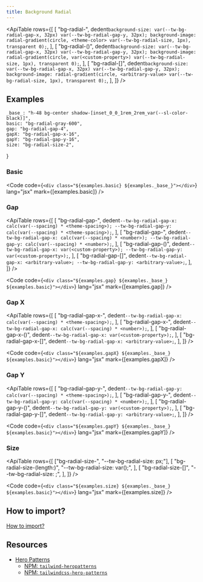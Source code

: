 ```yaml
---
title: Background Radial
---
```



<ApiTable
    rows={[
        [
            "bg-radial-<theme-color>",
            dedent`
                background-size: var(--tw-bg-radial-gap-x, 32px) var(--tw-bg-radial-gap-y, 32px);
                background-image: radial-gradient(circle, <theme-color> var(--tw-bg-radial-size, 1px), transparent 0);
            `,
        ],
        [
            "bg-radial-(<custom-property>)",
            dedent`
                background-size: var(--tw-bg-radial-gap-x, 32px) var(--tw-bg-radial-gap-y, 32px);
                background-image: radial-gradient(circle, var(<custom-property>) var(--tw-bg-radial-size, 1px), transparent 0);
            `,
        ],
        [
            "bg-radial-[<arbitrary-value>]",
            dedent`
                background-size: var(--tw-bg-radial-gap-x, 32px) var(--tw-bg-radial-gap-y, 32px);
                background-image: radial-gradient(circle, <arbitrary-value> var(--tw-bg-radial-size, 1px), transparent 0);
            `,
        ],
    ]}
/>

## Examples

    _base_: "h-48 bg-center shadow-[inset_0_0_1rem_2rem_var(--sl-color-black)]",
    basic: "bg-radial-gray-600",
    gap: "bg-radial-gap-4",
    gapX: "bg-radial-gap-x-16",
    gapY: "bg-radial-gap-y-16",
    size: "bg-radial-size-2",
}

### Basic

<Preview useGrid={false}>
    <div class={`${examples.basic} ${examples._base_}`} />
</Preview>

<Code
    code={`<div class="${examples.basic} ${examples._base_}"></div>`}
    lang="jsx"
    mark={[examples.basic]}
/>

### Gap

<ApiTable
    rows={[
        [
            "bg-radial-gap-<theme-spacing>",
            dedent`
                --tw-bg-radial-gap-x: calc(var(--spacing) * <theme-spacing>);
                --tw-bg-radial-gap-y: calc(var(--spacing) * <theme-spacing>);
            `,
        ],
        [
            "bg-radial-gap-<number>",
            dedent`
                --tw-bg-radial-gap-x: calc(var(--spacing) * <number>);
                --tw-bg-radial-gap-y: calc(var(--spacing) * <number>);
            `,
        ],
        [
            "bg-radial-gap-(<custom-property>)",
            dedent`
                --tw-bg-radial-gap-x: var(<custom-property>);
                --tw-bg-radial-gap-y: var(<custom-property>);
            `,
        ],
        [
            "bg-radial-gap-[<arbitrary-value>]",
            dedent`
                --tw-bg-radial-gap-x: <arbitrary-value>;
                --tw-bg-radial-gap-y: <arbitrary-value>;
            `,
        ],
    ]}
/>

<Preview useGrid={false}>
    <div class={`${examples.gap} ${examples._base_} ${examples.basic}`} />
</Preview>

<Code
    code={`<div class="${examples.gap} ${examples._base_} ${examples.basic}"></div>`}
    lang="jsx"
    mark={[examples.gap]}
/>

### Gap X

<ApiTable
    rows={[
        [
            "bg-radial-gap-x-<theme-spacing>",
            dedent`
                --tw-bg-radial-gap-x: calc(var(--spacing) * <theme-spacing>);
            `,
        ],
        [
            "bg-radial-gap-x-<number>",
            dedent`
                --tw-bg-radial-gap-x: calc(var(--spacing) * <number>);
            `,
        ],
        [
            "bg-radial-gap-x-(<custom-property>)",
            dedent`
                --tw-bg-radial-gap-x: var(<custom-property>);
            `,
        ],
        [
            "bg-radial-gap-x-[<arbitrary-value>]",
            dedent`
                --tw-bg-radial-gap-x: <arbitrary-value>;
            `,
        ],
    ]}
/>

<Preview useGrid={false}>
    <div class={`${examples.gapX} ${examples._base_} ${examples.basic}`} />
</Preview>

<Code
    code={`<div class="${examples.gapX} ${examples._base_} ${examples.basic}"></div>`}
    lang="jsx"
    mark={[examples.gapX]}
/>

### Gap Y

<ApiTable
    rows={[
        [
            "bg-radial-gap-y-<theme-spacing>",
            dedent`
                --tw-bg-radial-gap-y: calc(var(--spacing) * <theme-spacing>);
            `,
        ],
        [
            "bg-radial-gap-y-<number>",
            dedent`
                --tw-bg-radial-gap-y: calc(var(--spacing) * <number>);
            `,
        ],
        [
            "bg-radial-gap-y-(<custom-property>)",
            dedent`
                --tw-bg-radial-gap-y: var(<custom-property>);
            `,
        ],
        [
            "bg-radial-gap-y-[<arbitrary-value>]",
            dedent`
                --tw-bg-radial-gap-y: <arbitrary-value>;
            `,
        ],
    ]}
/>

<Preview useGrid={false}>
    <div class={`${examples.gapY} ${examples._base_} ${examples.basic}`} />
</Preview>

<Code
    code={`<div class="${examples.gapY} ${examples._base_} ${examples.basic}"></div>`}
    lang="jsx"
    mark={[examples.gapY]}
/>

### Size

<ApiTable
    rows={[
        ["bg-radial-size-<number>", "--tw-bg-radial-size: <number>px;"],
        [
            "bg-radial-size-(length:<custom-property>)",
            "--tw-bg-radial-size: var(<custom-property>);",
        ],
        [
            "bg-radial-size-[<arbitrary-value>]",
            "--tw-bg-radial-size: <arbitrary-value>;",
        ],
    ]}
/>

<Preview useGrid={false}>
    <div class={`${examples.size} ${examples._base_} ${examples.basic}`} />
</Preview>

<Code
    code={`<div class="${examples.size} ${examples._base_} ${examples.basic}"></div>`}
    lang="jsx"
    mark={[examples.size]}
/>

## How to import?

[How to import?](/#how-to-import)

## Resources

- [Hero Patterns](https://heropatterns.com)
    - [NPM: `tailwind-heropatterns`](https://www.npmjs.com/package/tailwind-heropatterns)
    - [NPM: `tailwindcss-hero-patterns`](https://www.npmjs.com/package/tailwindcss-hero-patterns)
